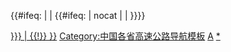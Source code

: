 {{Navbox
|name   = 重庆市高速公路
|title  = [[重庆高速公路|<span style="color:white;">重庆市高速公路</span>]]
|titlestyle = background:green; color:white;
|groupstyle = background:green; color:white; text-align: center;width:75px;
|belowstyle = background:#008000; color:white
|style  = width:100%
|bodyclass = hlist
|image = [[File:Chongqing Expwy Map(2019-2035).svg|重庆高速公路网图|400px]]
|state  = collapsed
|group1 = [[中华人民共和国国家高速公路网|<span style="color:white;">国家高速</span>]]<br />[[File:China Expwy GXX sign no name.svg|45px]]
|list1 =
{{Navbox|child
  |groupstyle = background:#008000; color:white; text-align:left; width:4em;
  |liststyle = width:auto; text-align:left
  |group1 = 南北纵线
  |list1 =
* {{China Expwy Name|G65}}
* {{China Expwy Name|G69}}
* {{China Expwy Name|G75}}
* {{China Expwy Name|G85}}
  |group2 = 东西横线
  |list2 =
* {{China Expwy Name|G42}}
* {{China Expwy Name|G50}}
  |group3 = 联络线
  |list3 =
* {{China Expwy Name|G5012}}
* {{China Expwy Name|G5013}}
* {{China Expwy Name|G5515}}
* {{China Expwy Name|G6911}}
* {{China Expwy Name|G8515}}
  |group4 = 并行线
  |list4 =
* {{China Expwy Name|G5021}}
* {{China Expwy Name|G7521}}
  |group5 = 地区环线
  |list5 =
* {{China Expwy Name|G93}}
  |group6 = 城市环线
  |list6 = 
* {{China Expwy Name|G5001}}
}}
|group2 = <span style="color:white;">渝高速</span><br />[[File:Chongqing Expwy SXX sign no name.svg|45px]]
|list2  =
{{Navbox|child
  |groupstyle = background:#008000; color:white; text-align:left; width:4em;
  |liststyle = width:auto; text-align:left
  |group1 = 放射线
  |list1 =
* {{China Expwy Name|S1|P=重庆}}
* {{China Expwy Name|S2|P=重庆}}
* {{China Expwy Name|S3|P=重庆}}
* {{China Expwy Name|S5|P=重庆}}
* {{China Expwy Name|S6|P=重庆}}
* {{China Expwy Name|S7|P=重庆}}
* {{China Expwy Name|S8|P=重庆}}
* {{China Expwy Name|S9|P=重庆}}（[[渝武扩能高速公路|渝武扩能高速]]）
  |group2 = 南北纵线
  |list2 =
* {{China Expwy Name|S10|P=重庆}}
* {{China Expwy Name|S12|P=重庆}}
* {{China Expwy Name|S14|P=重庆}}
* {{China Expwy Name|S16|P=重庆}}
* {{China Expwy Name|S18|P=重庆}}
* {{China Expwy Name|S20|P=重庆}}
* {{China Expwy Name|S22|P=重庆}}
* {{China Expwy Name|S24|P=重庆}}
* {{China Expwy Name|S26|P=重庆}}
* {{China Expwy Name|S28|P=重庆}}
* {{China Expwy Name|S30|P=重庆}}
* {{China Expwy Name|S32|P=重庆}}
* {{China Expwy Name|S34|P=重庆}}
* {{China Expwy Name|S36|P=重庆}}
* {{China Expwy Name|S38|P=重庆}}
  |group3 = 东西横线
  |list3 =
* {{China Expwy Name|S11|P=重庆}}
* {{China Expwy Name|S13|P=重庆}}
* {{China Expwy Name|S15|P=重庆}}
* {{China Expwy Name|S17|P=重庆}}
* {{China Expwy Name|S19|P=重庆}}
* {{China Expwy Name|S21|P=重庆}}
* {{China Expwy Name|S23|P=重庆}}
* {{China Expwy Name|S25|P=重庆}}
* {{China Expwy Name|S27|P=重庆}}
* {{China Expwy Name|S29|P=重庆}}
* {{China Expwy Name|S31|P=重庆}}
* {{China Expwy Name|S33|P=重庆}}
* {{China Expwy Name|S35|P=重庆}}
* {{China Expwy Name|S37|P=重庆}}
* {{China Expwy Name|S39|P=重庆}}
* {{China Expwy Name|S41|P=重庆}}
* {{China Expwy Name|S43|P=重庆}}
* {{China Expwy Name|S45|P=重庆}}
* {{China Expwy Name|S47|P=重庆}}
* {{China Expwy Name|S49|P=重庆}}（[[江习高速公路|江习高速]]）
* {{China Expwy Name|S51|P=重庆}}
* {{China Expwy Name|S53|P=重庆}}
* {{China Expwy Name|S55|P=重庆}}
* {{China Expwy Name|S57|P=重庆}}
  |group4 = 城市环线
  |list4 =
* {{China Expwy Name|S80|P=重庆}}
* {{China Expwy Name|S81|P=重庆}}
* {{China Expwy Name|S82|P=重庆}}
* {{China Expwy Name|S83|P=重庆}}
}}
|group3 = 其他
|list3 =
* [[重庆内环快速公路|内环快速]]（由{{China Expwy Name|G50}}、{{China Expwy Name|G65}}、{{China Expwy Name|G75}}组成）
<!--* [[江津绕城高速公路|江津绕城高速]]（由{{China Expwy Name|G93}}、{{China Expwy Name|S6|P=重庆}}、{{China Expwy Name|S49|P=重庆}}组成）-->
* {{中国国道名|210|[[重庆机场高速公路|重庆机场高速]]}}
|below ={{中国各省高速公路模板}}
}}<includeonly>{{#ifeq: {{NAMESPACE}} | {{NS:0}} | {{#ifeq: {{{1|}}} | nocat | | [[Category:重庆市高速公路{{#if:{{{catIdx|}}} | {{!}}{{{catIdx|}}} }}]]}}}}</includeonly><noinclude>
[[Category:中国各省高速公路导航模板]]
[[Category:中国高速公路模板|A]]
[[Category:重庆市高速公路|*]]
</noinclude>
